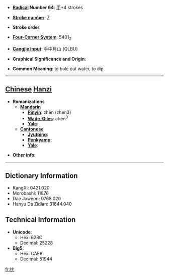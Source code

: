 * '''[[Wiktionary:Chinese radical index| Radical]] Number 64''': [[Wiktionary:Chinese radical index 手|手]]+4 strokes

* '''[[Wiktionary:Chinese total strokes index|Stroke number]]''': [[Wiktionary:Chinese total strokes index 7|7]]

* '''Stroke order''': 

* '''[[Wiktionary:Chinese four corner index|Four-Corner System]]''': 5401<sub>2</sub>

* '''[[Wiktionary:Chinese Cangjie index|Cangjie input]]''': 手中月山 (QLBU)

* '''Graphical Significance and Origin''': 

* '''Common Meaning''': to bale out water, to dip

----

== [[Chinese]] [[Hanzi]] ==

* '''Romanizations'''
** '''[[Mandarin]]'''
*** '''[[Pinyin]]''': zhěn (zhen3)
*** '''[[Wade-Giles]]''': chen<sup>3</sup>
*** '''[[Yale]]''': 
** '''[[Cantonese]]'''
*** '''[[Jyutping]]''':
*** '''[[Penkyamp]]''': 
*** '''[[Yale]]''': 

* '''Other info''': 

----

== Dictionary Information ==

* KangXi: 0421.020
* Morobashi: 11876
* Dae Jaweon: 0768.020
* Hanyu Da Zidian: 31844.040

== Technical Information ==

* '''Unicode''':
** Hex: 628C
** Decimal: 25228
* '''Big5''':
** Hex: CAE8
** Decimal: 51944

[[fr:抌]]